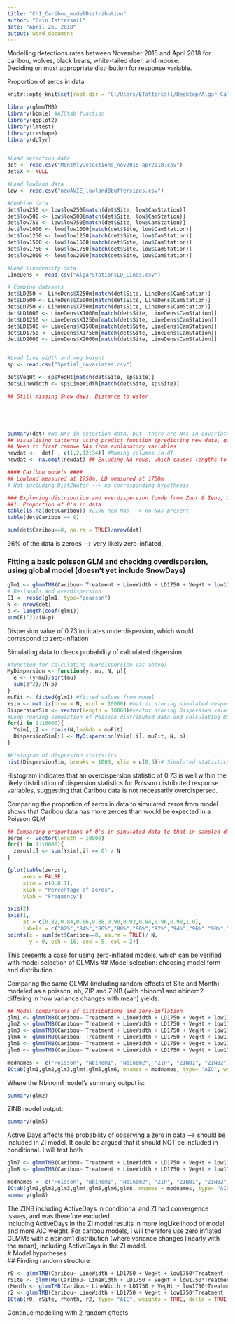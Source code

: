 ```yaml
---
title: "Ch1_Caribou_modelDistribution"
author: "Erin Tattersall"
date: "April 26, 2018"
output: word_document
---
```


Modelling detections rates between November 2015 and April 2018 for caribou, wolves, black bears, white-tailed deer, and moose.  
Deciding on most appropriate distribution for response variable.


Proportion of zeros in data
```r
knitr::opts_knit$set(root.dir = 'C:/Users/ETattersall/Desktop/Algar_Cam_Traps/Algar_Camera_Traps/Data') #Setting working directory for all code chunks
```
```r
library(glmmTMB)
library(bbmle) #AICtab function
library(ggplot2)
library(lmtest)
library(reshape)
library(dplyr)


#Load detection data
det <- read.csv("MonthlyDetections_nov2015-apr2018.csv")
det$X <- NULL

#Load lowland data
low <- read.csv("newAVIE_lowland8buffersizes.csv")

#Combine data
det$low250 <- low$low250[match(det$Site, low$CamStation)]
det$low500 <- low$low500[match(det$Site, low$CamStation)]
det$low750 <- low$low750[match(det$Site, low$CamStation)]
det$low1000 <- low$low1000[match(det$Site, low$CamStation)]
det$low1250 <- low$low1250[match(det$Site, low$CamStation)]
det$low1500 <- low$low1500[match(det$Site, low$CamStation)]
det$low1750 <- low$low1750[match(det$Site, low$CamStation)]
det$low2000 <- low$low2000[match(det$Site, low$CamStation)]

#Load linedensity data
LineDens <- read.csv("AlgarStationsLD_Lines.csv")

# Combine datasets
det$LD250 <- LineDens$X250m[match(det$Site, LineDens$CamStation)]
det$LD500 <- LineDens$X500m[match(det$Site, LineDens$CamStation)]
det$LD750 <- LineDens$X750m[match(det$Site, LineDens$CamStation)]
det$LD1000 <- LineDens$X1000m[match(det$Site, LineDens$CamStation)]
det$LD1250 <- LineDens$X1250m[match(det$Site, LineDens$CamStation)]
det$LD1500 <- LineDens$X1500m[match(det$Site, LineDens$CamStation)]
det$LD1750 <- LineDens$X1750m[match(det$Site, LineDens$CamStation)]
det$LD2000 <- LineDens$X2000m[match(det$Site, LineDens$CamStation)]


#Load line width and veg height
sp <- read.csv("Spatial_covariates.csv")

det$VegHt <- sp$VegHt[match(det$Site, sp$Site)]
det$LineWidth <- sp$LineWidth[match(det$Site, sp$Site)]

## Still missing Snow days, Distance to water





summary(det) #No NAs in detection data, but  there are NAs in covariates
## Visualising patterns using predict function (predicting new data, given the best-fit model)
## Need to first remove NAs from explanatory variables
newdat <-  det[ , c(1,2,12:34)] #Naming columns in df
newdat <- na.omit(newdat) ## Exluding NA rows, which causes lengths to differ
```
```r

#### Caribou models ####
## Lowland measured at 1750m, LD measured at 1750m
# Not including Dist2Water --> no corresponding hypothesis

### Exploring distribution and overdispersion (code from Zuur & Ieno, 2016)
##1. Proportion of 0's in data
table(is.na(det$Caribou)) #2190 non-NAs --> no NAs present
table(det$Caribou == 0)
```
```r
sum(det$Caribou==0, na.rm = TRUE)/nrow(det)
```
  96% of the data is zeroes --> very likely zero-inflated.  

### Fitting a basic poisson GLM and checking overdispersion, using global model (doesn't yet include SnowDays)
```r
glm1 <- glmmTMB(Caribou~ Treatment + LineWidth + LD1750 + VegHt + low1750 + ActiveDays, data = det, family = poisson)
# Residuals and overdispersion
E1 <- resid(glm1, type="pearson")
N <- nrow(det)
p <- length(coef(glm1))
sum(E1^2)/(N-p)
```
Dispersion value of  0.73 indicates underdispersion, which would correspond to zero-inflation

Simulating data to check probability of calculated dispersion.
```r
#function for calculating overdispersion (as above)
MyDispersion <- function(y, mu, N, p){
  e <- (y-mu)/sqrt(mu)
  sum(e^2)/(N-p)
}
muFit <- fitted(glm1) #fitted values from model
Ysim <- matrix(nrow = N, ncol = 10000) #matrix storing simulated responses
DispersionSim <- vector(length = 10000)#vector storing Dispersion value
#Loop running simulation of Poisson distributed data and calculating Dispersion value
for(i in 1:10000){
  Ysim[,i] <- rpois(N,lambda = muFit)
  DispersionSim[i] <- MyDispersion(Ysim[,i], muFit, N, p)
}
```
```r
#Histogram of dispersion statistics
hist(DispersionSim, breaks = 1000, xlim = c(0,5))# Simulated statistics are mostly on either side of 1 -->unlikely to have overdispersion
```
Histogram indicates that an overdispersion statistic of 0.73 is well within the likely distribution of dispersion statistics for Poisson distributed response variables, suggesting that Caribou data is not necessarily overdispersed.  

Comparing the proportion of zeros in data to simulated zeros from model shows that Caribou data has more zeroes than would be expected in a Poisson GLM
```r
## Comparing proportions of 0's in simulated data to that in sampled data
zeros <- vector(length = 10000)
for(i in 1:10000){
  zeros[i] <- sum(Ysim[,i] == 0) / N
}

{plot(table(zeros),
     axes = FALSE,
     xlim = c(0.8,1),
     xlab = "Percentage of zeros",
     ylab = "Frequency")

axis(2)
axis(1, 
     at = c(0.82,0.84,0.86,0.88,0.90,0.92,0.94,0.96,0.98,1.0),
     labels = c("82%","84%","86%","88%","90%","92%","94%","96%","98%","100%"))
points(x = sum(det$Caribou==0, na.rm = TRUE)/ N,
       y = 0, pch = 16, cex = 5, col = 2)}
```
  This presents a case for using zero-inflated models, which can be verified with model selection of GLMMs
## Model selection: choosing model form and distribution  

Comparing the same GLMM (including random effects of Site and Month) modeled as a poisson, nb, ZIP and ZINB (with nbinom1 and nbinom2 differing in how variance changes with mean) yields:
```r
## Model comparisons of distributions and zero-inflation
glm1 <- glmmTMB(Caribou~ Treatment + LineWidth + LD1750 + VegHt + low1750 + ActiveDays + (1| Site) + (1|Month), data = det, family = poisson)
glm2 <- glmmTMB(Caribou~ Treatment + LineWidth + LD1750 + VegHt + low1750 + ActiveDays + (1| Site) + (1|Month), data = det, family = nbinom1(link= "log"))
glm3 <- glmmTMB(Caribou~ Treatment + LineWidth + LD1750 + VegHt + low1750 + ActiveDays + (1| Site) + (1|Month), data = det, family = nbinom2(link = "log"))
glm4 <- glmmTMB(Caribou~ Treatment + LineWidth + LD1750 + VegHt + low1750 + ActiveDays + (1| Site) + (1|Month), zi = ~1, data = det, family = poisson)
glm5 <- glmmTMB(Caribou~ Treatment + LineWidth + LD1750 + VegHt + low1750 + ActiveDays +(1| Site) + (1|Month), zi = ~1, data = det, family = nbinom1(link= "log"))
glm6 <- glmmTMB(Caribou~ Treatment + LineWidth + LD1750 + VegHt + low1750 + ActiveDays + (1| Site) + (1|Month), zi = ~1, data = det, family = nbinom2(link= "log"))
```
```r
modnames <- c("Poisson", "Nbinom1", "Nbinom2", "ZIP", "ZINB1", "ZINB2")
ICtab(glm1,glm2,glm3,glm4,glm5,glm6, mnames = modnames, type= "AIC", weights = TRUE, delta = TRUE, logLik = TRUE, sort=TRUE)

```
Where the Nbinom1 model's summary output is:
```r
summary(glm2)
```
 ZINB model output:
```r
summary(glm5)
```
 Active Days affects the probability of observing a zero in data --> should be included in ZI model. It could be argued that it should NOT be included in conditional. I will test both
```r
glm7 <- glmmTMB(Caribou~ Treatment + LineWidth + LD1750 + VegHt + low1750 + ActiveDays +(1| Site) + (1|Month), zi = ~ActiveDays, data = det, family = nbinom1(link= "log"))
glm8 <- glmmTMB(Caribou~ Treatment + LineWidth + LD1750 + VegHt + low1750 +(1| Site) + (1|Month), zi = ~ActiveDays, data = det, family = nbinom1(link= "log"))
```
```r
modnames <- c("Poisson", "Nbinom1", "Nbinom2", "ZIP", "ZINB1", "ZINB2", "ZINB1-AD1")
ICtab(glm1,glm2,glm3,glm4,glm5,glm6,glm8, mnames = modnames, type= "AIC", weights = TRUE, delta = TRUE, logLik = TRUE, sort=TRUE)
summary(glm8)
```
 The ZINB including ActiveDays in conditional and ZI had convergence issues, and was therefore excluded.  
 Including ActiveDays in the ZI model results in more logLikelihood of model and more AIC weight.
 For caribou models, I will therefore use zero inflated GLMMs with a nbinom1 distribution (where variance changes linearly with the mean), including ActiveDays in the ZI model.  
 # Model hypotheses  
 ## Finding random structure
```r
r0 <- glmmTMB(Caribou~ LineWidth + LD1750 + VegHt + low1750*Treatment + SnowDays, data = det, family = nbinom1)
rSite <- glmmTMB(Caribou~ LineWidth + LD1750 + VegHt + low1750*Treatment + SnowDays + (1|Site), data = det, family = nbinom1) 
rMonth <- glmmTMB(Caribou~ LineWidth + LD1750 + VegHt + low1750*Treatment + SnowDays + (1|Month), data = det, family = nbinom1)
r2 <- glmmTMB(Caribou~ LineWidth + LD1750 + VegHt + low1750*Treatment + SnowDays + (1|Site) + (1|Month), data = det, family = nbinom1)
ICtab(r0, rSite, rMonth, r2, type= "AIC", weights = TRUE, delta = TRUE, logLik = TRUE, sort=TRUE)
```
Continue modelling with 2 random effects
 